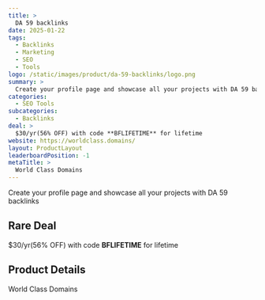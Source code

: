 ```yaml
---
title: >
  DA 59 backlinks
date: 2025-01-22
tags:
  - Backlinks
  - Marketing
  - SEO
  - Tools
logo: /static/images/product/da-59-backlinks/logo.png
summary: >
  Create your profile page and showcase all your projects with DA 59 backlinks
categories:
  - SEO Tools
subcategories:
  - Backlinks
deal: >
  $30/yr(56% OFF) with code **BFLIFETIME** for lifetime
website: https://worldclass.domains/
layout: ProductLayout
leaderboardPosition: -1
metaTitle: >
  World Class Domains
---
```

Create your profile page and showcase all your projects with DA 59 backlinks

## Rare Deal

$30/yr(56% OFF) with code **BFLIFETIME** for lifetime

## Product Details

World Class Domains


